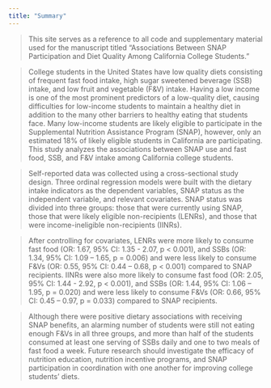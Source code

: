 ```yaml
---
title: "Summary"
---
```


> This site serves as a reference to all code and supplementary material used for the manuscript titled "Associations Between SNAP Participation and Diet Quality Among California College Students."

> College students in the United States have low quality diets consisting of frequent fast food intake, high sugar sweetened beverage (SSB) intake, and low fruit and vegetable (F&V) intake. Having a low income is one of the most prominent predictors of a low-quality diet, causing difficulties for low-income students to maintain a healthy diet in addition to the many other barriers to healthy eating that students face. Many low-income students are likely eligible to participate in the Supplemental Nutrition Assistance Program (SNAP), however, only an estimated 18% of likely eligible students in California are participating. This study analyzes the associations between SNAP use and fast food, SSB, and F&V intake among California college students.

> Self-reported data was collected using a cross-sectional study design. Three ordinal regression models were built with the dietary intake indicators as the dependent variables, SNAP status as the independent variable, and relevant covariates. SNAP status was divided into three groups: those that were currently using SNAP, those that were likely eligible non-recipients (LENRs), and those that were income-ineligible non-recipients (IINRs).

> After controlling for covariates, LENRs were more likely to consume fast food (OR: 1.67, 95% CI: 1.35 - 2.07, p < 0.001), and SSBs (OR: 1.34, 95% CI: 1.09 – 1.65, p = 0.006) and were less likely to consume F&Vs (OR: 0.55, 95% CI: 0.44 – 0.68, p < 0.001) compared to SNAP recipients. IINRs were also more likely to consume fast food (OR: 2.05, 95% CI: 1.44 - 2.92, p < 0.001), and SSBs (OR: 1.44, 95% CI: 1.06 – 1.95, p = 0.020) and were less likely to consume F&Vs (OR: 0.66, 95% CI: 0.45 – 0.97, p = 0.033) compared to SNAP recipients. 

> Although there were positive dietary associations with receiving SNAP benefits, an alarming number of students were still not eating enough F&Vs in all three groups, and more than half of the students consumed at least one serving of SSBs daily and one to two meals of fast food a week. Future research should investigate the efficacy of nutrition education, nutrition incentive programs, and SNAP participation in coordination with one another for improving college students' diets.

